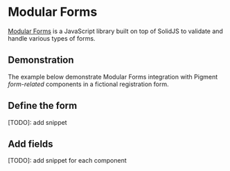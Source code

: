 
# Modular Forms

[Modular Forms](https://modularforms.dev/) is a JavaScript library built on top of SolidJS to validate and handle various types of forms.

## Demonstration

The example below demonstrate Modular Forms integration with Pigment _form-related_ components in a fictional registration form.

<Preview>
  <ModularFormsExample />
</Preview>

## Define the form

[TODO]: add snippet

## Add fields

[TODO]: add snippet for each component
